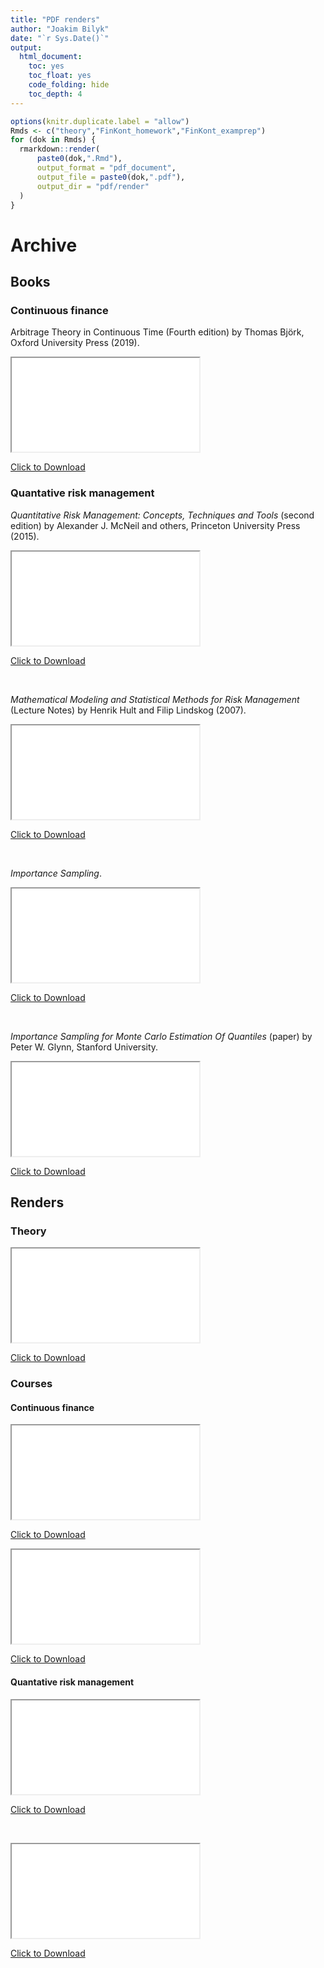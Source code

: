 ```yaml
---
title: "PDF renders"
author: "Joakim Bilyk"
date: "`r Sys.Date()`"
output:
  html_document:
    toc: yes
    toc_float: yes
    code_folding: hide
    toc_depth: 4
---
```


```r
options(knitr.duplicate.label = "allow")
Rmds <- c("theory","FinKont_homework","FinKont_examprep")
for (dok in Rmds) {
  rmarkdown::render(
      paste0(dok,".Rmd"),
      output_format = "pdf_document",
      output_file = paste0(dok,".pdf"),
      output_dir = "pdf/render"
  )
}
```


# Archive

## Books

### Continuous finance

Arbitrage Theory in Continuous Time (Fourth edition)  by Thomas Björk, Oxford University Press (2019).

<iframe src="pdf/FinKont_book.pdf"></iframe>

<a href="pdf/FinKont_book.pdf" download>Click to Download</a>

### Quantative risk management

*Quantitative Risk Management: Concepts, Techniques and Tools* (second edition) by Alexander J. McNeil and others, Princeton University Press (2015).

<iframe src="pdf/QRM_book.pdf"></iframe>

<a href="pdf/QRM_book.pdf" download>Click to Download</a>

&nbsp;

*Mathematical Modeling and Statistical Methods for Risk Management* (Lecture Notes) by Henrik Hult and Filip Lindskog (2007).

<iframe src="pdf/QRM_book_HL.pdf"></iframe>

<a href="pdf/QRM_book_HL.pdf" download>Click to Download</a>

&nbsp;

*Importance Sampling*.

<iframe src="pdf/QRM_supplement_importance_sampling.pdf"></iframe>

<a href="pdf/QRM_supplement_importance_sampling.pdf" download>Click to Download</a>

&nbsp;

*Importance Sampling for Monte Carlo Estimation Of Quantiles* (paper) by Peter W. Glynn, Stanford University.

<iframe src="pdf/QRM_supplement_importance_sampling_quantiles.pdf"></iframe>

<a href="pdf/QRM_supplement_importance_sampling_quantiles.pdf" download>Click to Download</a>

## Renders

### Theory 

<iframe src="pdf/render/theory.pdf"></iframe>

<a href="pdf/render/theory.pdf" download>Click to Download</a>

### Courses

#### Continuous finance

<iframe src="pdf/render/FinKont_homework.pdf"></iframe>

<a href="pdf/render/FinKont_homework.pdf" download>Click to Download</a>

<iframe src="pdf/render/FinKont_examprep.pdf"></iframe>

<a href="pdf/render/FinKont_examprep.pdf" download>Click to Download</a>

#### Quantative risk management

<iframe src="pdf/render/QRM-Assignment1.pdf"></iframe>

<a href="pdf/render/QRM-Assignment1.pdf" download>Click to Download</a>

&nbsp;

<iframe src="pdf/render/QRM-Assignment2.pdf"></iframe>

<a href="pdf/render/QRM-Assignment2.pdf" download>Click to Download</a>
